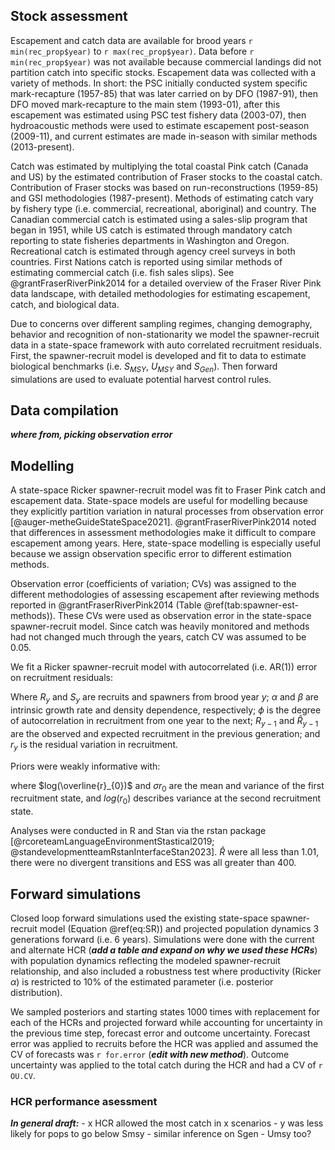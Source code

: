 ## Stock assessment  
Escapement and catch data are available for brood years `r min(rec_prop$year)` to `r max(rec_prop$year)`. 
Data before `r min(rec_prop$year)` was not available because commercial landings did not partition catch into specific stocks. 
Escapement data was collected with a variety of methods. 
In short: the PSC initially conducted system specific mark-recapture (1957-85) that was later carried on by DFO (1987-91), then DFO moved mark-recapture to the main stem (1993-01), after this escapement was estimated using PSC test fishery data (2003-07), then hydroacoustic methods were used to estimate escapement post-season (2009-11), and current estimates are made in-season with similar methods (2013-present).  

Catch was estimated by multiplying the total coastal Pink catch (Canada and US) by the estimated contribution of Fraser stocks to the coastal catch. 
Contribution of Fraser stocks was based on run-reconstructions (1959-85) and GSI methodologies (1987-present). 
Methods of estimating catch vary by fishery type (i.e. commercial, recreational, aboriginal) and country.
The Canadian commercial catch is estimated using a sales-slip program that began in 1951, while US catch is estimated through mandatory catch reporting to state fisheries departments in Washington and Oregon. 
Recreational catch is estimated through agency creel surveys in both countries.
First Nations catch is reported using similar methods of estimating commercial catch (i.e. fish sales slips). 
See @grantFraserRiverPink2014 for a detailed overview of the Fraser River Pink data landscape, with detailed methodologies for estimating escapement, catch, and biological data. 


Due to concerns over different sampling regimes, changing demography, behavior and recognition of non-stationarity we model the spawner-recruit data in a state-space framework with auto correlated recruitment residuals. 
First, the spawner-recruit model is developed and fit to data to estimate biological benchmarks (i.e. $S_{MSY}$, $U_{MSY}$ and $S_{Gen}$). 
Then forward simulations are used to evaluate potential harvest control rules.

## Data compilation  

***where from, picking observation error***


## Modelling  

A state-space Ricker spawner-recruit model was fit to Fraser Pink catch and escapement data. State-space models are useful for modelling because they explicitly partition variation in natural processes from observation error [@auger-metheGuideStateSpace2021]. 
@grantFraserRiverPink2014 noted that differences in assessment methodologies make it difficult to compare escapement among years. Here, state-space modelling is especially useful because we assign observation specific error to different estimation methods.  

Observation error (coefficients of variation; CVs) was assigned to the different methodologies of assessing escapement after reviewing methods reported in @grantFraserRiverPink2014 (Table \@ref(tab:spawner-est-methods)). 
These CVs were used as observation error in the state-space spawner-recruit model. 
Since catch was heavily monitored and methods had not changed much through the years, catch CV was assumed to be 0.05. 

We fit a Ricker spawner-recruit model with autocorrelated (i.e. AR(1)) error on recruitment residuals:

\begin{equation}
log(R_{y}) = log(S_{y}) + log(\alpha) - \beta S_{y} + \phi log(R_{y-1}/\hat{R}_{y-1})+r_{y}
\label{eq:SR}
\end{equation}

Where $R_y$ and $S_y$ are recruits and spawners from brood year $y$; $\alpha$ and $\beta$ are intrinsic growth rate and density dependence, respectively; $\phi$ is the degree of autocorrelation in recruitment from one year to the next; $R_{y-1}$ and $\hat{R}_{y-1}$ are the observed and expected recruitment in the previous generation; and $r_y$ is the residual variation in recruitment. 

Priors were weakly informative with: 
\begin{align*}
log(\alpha) &\sim {\sf Norm}(0, 3)\\
\beta &\sim {\sf Norm}(0, 1)\\
r &\sim {\sf Norm}(0, 2)\\
log(r_{0}) &\sim {\sf Norm}(0,20)\\
log(\overline{r}_{0}) &\sim {\sf Norm}(0,20)\\
\sigma r_{0} &\sim {\sf InvGamma}(2,1)\\
\end{align*}

where $log(\overline{r}_{0})$ and $\sigma r_{0}$ are the mean and variance of the first recruitment state, and $log(r_{0})$ describes variance at the second recruitment state.

Analyses were conducted in R and Stan via the rstan package [@rcoreteamLanguageEnvironmentStastical2019; @standevelopmentteamRstanInterfaceStan2023].
$\hat{R}$ were all less than 1.01, there were no divergent transitions and ESS was all greater than 400. 

## Forward simulations  

Closed loop forward simulations used the existing state-space spawner-recruit model (Equation \@ref(eq:SR)) and projected population dynamics 3 generations forward (i.e. 6 years). 
Simulations were done with the current and alternate HCR (***add a table and expand on why we used these HCRs***) with population dynamics reflecting the modeled spawner-recruit relationship, and also included a robustness test where productivity (Ricker $\alpha$) is restricted to 10% of the estimated parameter (i.e. posterior distribution).

We sampled posteriors and starting states 1000 times with replacement for each of the HCRs and projected forward while accounting for uncertainty in the previous time step, forecast error and outcome uncertainty. Forecast error was applied to recruits before the HCR was applied and assumed the CV of forecasts was `r for.error` (***edit with new method***). 
Outcome uncertainty was applied to the total catch during the HCR and had a CV of `r OU.CV`. 

### HCR performance asessment
***In general draft:***
- x HCR allowed the most catch in x scenarios
- y was less likely for pops to go below Smsy
- similar inference on Sgen
- Umsy too?

